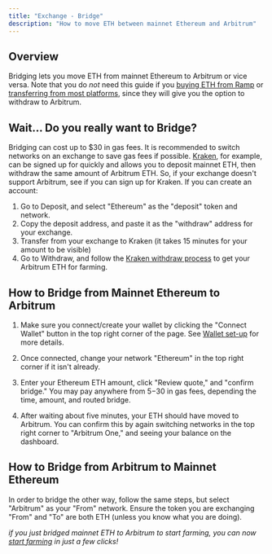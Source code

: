 ```yaml
---
title: "Exchange - Bridge"
description: "How to move ETH between mainnet Ethereum and Arbitrum"
---
```


## Overview

Bridging lets you move ETH from mainnet Ethereum to Arbitrum or vice versa. Note that you do _not_ need this guide if you [buying ETH from Ramp](../contrax-dapp/buy) or [transferring from most platforms](../transfer/general), since they will give you the option to withdraw to Arbitrum.

## Wait... Do you really want to Bridge?

Bridging can cost up to $30 in gas fees. It is recommended to switch networks on an exchange to save gas fees if possible.
[Kraken](https://www.kraken.com), for example, can be signed up for quickly and allows you to deposit mainnet ETH, then withdraw the same amount of Arbitrum ETH.
So, if your exchange doesn't support Arbitrum, see if you can sign up for Kraken. If you can create an account:

1. Go to Deposit, and select "Ethereum" as the "deposit" token and network.
2. Copy the deposit address, and paste it as the "withdraw" address for your exchange.
3. Transfer from your exchange to Kraken (it takes 15 minutes for your amount to be visible)
4. Go to Withdraw, and follow the [Kraken withdraw process](../transfer/kraken) to get your Arbitrum ETH for farming.

## How to Bridge from Mainnet Ethereum to Arbitrum

1. Make sure you connect/create your wallet by clicking the "Connect Wallet" button in the top right corner of the page. See [Wallet set-up](../start/wallet-setup) for more details.

2. Once connected, change your network "Ethereum" in the top right corner if it isn't already.

3. Enter your Ethereum ETH amount, click "Review quote," and "confirm bridge." You may pay anywhere from $5-$30 in gas fees, depending the time, amount, and routed bridge.

4. After waiting about five minutes, your ETH should have moved to Arbitrum. You can confirm this by again switching networks in the top right corner to "Arbitrum One," and seeing your balance on the dashboard.

## How to Bridge from Arbitrum to Mainnet Ethereum

In order to bridge the other way, follow the same steps, but select "Arbitrum" as your "From" network. Ensure the token you are exchanging "From" and "To" are both ETH (unless you know what you are doing).

_if you just bridged mainnet ETH to Arbitrum to start farming, you can now [start farming](../contrax-dapp/farm) in just a few clicks!_
